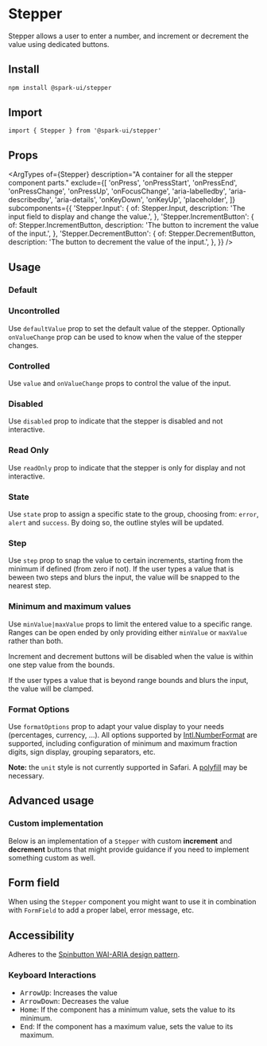 


<Meta of={stories} />

# Stepper

Stepper allows a user to enter a number, and increment or decrement the value using dedicated buttons.

## Install

```sh
npm install @spark-ui/stepper
```

## Import

```tsx
import { Stepper } from '@spark-ui/stepper'
```

## Props

<ArgTypes
  of={Stepper}
  description="A container for all the stepper component parts."
  exclude={[
    'onPress',
    'onPressStart',
    'onPressEnd',
    'onPressChange',
    'onPressUp',
    'onFocusChange',
    'aria-labelledby',
    'aria-describedby',
    'aria-details',
    'onKeyDown',
    'onKeyUp',
    'placeholder',
  ]}
  subcomponents={{
    'Stepper.Input': {
      of: Stepper.Input,
      description: 'The input field to display and change the value.',
    },
    'Stepper.IncrementButton': {
      of: Stepper.IncrementButton,
      description: 'The button to increment the value of the input.',
    },
    'Stepper.DecrementButton': {
      of: Stepper.DecrementButton,
      description: 'The button to decrement the value of the input.',
    },
  }}
/>

## Usage

### Default

<Canvas of={stories.Default} />

### Uncontrolled

Use `defaultValue` prop to set the default value of the stepper. Optionally `onValueChange` prop can be used to know when the value of the stepper changes.

<Canvas of={stories.Uncontrolled} />

### Controlled

Use `value` and `onValueChange` props to control the value of the input.

<Canvas of={stories.Controlled} />

### Disabled

Use `disabled` prop to indicate that the stepper is disabled and not interactive.

<Canvas of={stories.Disabled} />

### Read Only

Use `readOnly` prop to indicate that the stepper is only for display and not interactive.

<Canvas of={stories.ReadOnly} />

### State

Use `state` prop to assign a specific state to the group, choosing from: `error`, `alert` and `success`. By doing so, the outline styles will be updated.

<Canvas of={stories.State} />

### Step

Use `step` prop to snap the value to certain increments, starting from the minimum if defined (from zero if not). If the user types a value that is beween two steps and blurs the input, the value will be snapped to the nearest step.

<Canvas of={stories.Step} />

### Minimum and maximum values

Use `minValue|maxValue` props to limit the entered value to a specific range. Ranges can be open ended by only providing either `minValue` or `maxValue` rather than both.

Increment and decrement buttons will be disabled when the value is within one step value from the bounds.

If the user types a value that is beyond range bounds and blurs the input, the value will be clamped.

<Canvas of={stories.MinMaxValues} />

### Format Options

Use `formatOptions` prop to adapt your value display to your needs (percentages, currency, ...). All options supported by [Intl.NumberFormat](https://developer.mozilla.org/en-US/docs/Web/JavaScript/Reference/Global_Objects/Intl/NumberFormat/NumberFormat) are supported, including configuration of minimum and maximum fraction digits, sign display, grouping separators, etc.

**Note:** the `unit` style is not currently supported in Safari. A [polyfill](https://formatjs.io/docs/polyfills/intl-numberformat/) may be necessary.

<Canvas of={stories.FormatOptions} />

## Advanced usage

### Custom implementation

Below is an implementation of a `Stepper` with custom **increment** and **decrement** buttons that might provide guidance if you need to implement something custom as well.

<Canvas of={stories.Custom} />

## Form field

When using the `Stepper` component you might want to use it in combination with `FormField` to add a proper label, error message, etc.

<Canvas of={stories.WithFormField} />

## Accessibility

<A11yReport of="stepper" />

Adheres to the [Spinbutton WAI-ARIA design pattern](https://www.w3.org/WAI/ARIA/apg/patterns/spinbutton/).

### Keyboard Interactions

- <Kbd>ArrowUp</Kbd>: Increases the value
- <Kbd>ArrowDown</Kbd>: Decreases the value
- <Kbd>Home</Kbd>: If the component has a minimum value, sets the value to its minimum.
- <Kbd>End</Kbd>: If the component has a maximum value, sets the value to its maximum.
